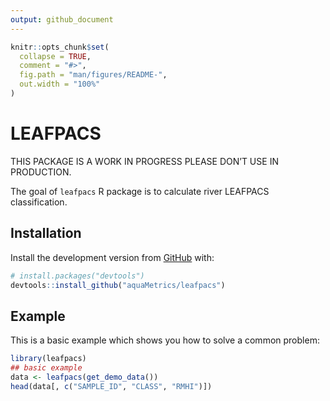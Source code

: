 ```yaml
---
output: github_document
---
```


<!-- README.md is generated from README.Rmd. Please edit that file -->

```r
knitr::opts_chunk$set(
  collapse = TRUE,
  comment = "#>",
  fig.path = "man/figures/README-",
  out.width = "100%"
)
```

# LEAFPACS

<!-- badges: start -->
<!-- badges: end -->

THIS PACKAGE IS A WORK IN PROGRESS PLEASE DON'T USE IN PRODUCTION.

The goal of `leafpacs` R package is to calculate river LEAFPACS classification. 

## Installation

Install the development version from [GitHub](https://github.com/) with:

``` r
# install.packages("devtools")
devtools::install_github("aquaMetrics/leafpacs")
```
## Example

This is a basic example which shows you how to solve a common problem:

```r
library(leafpacs)
## basic example
data <- leafpacs(get_demo_data())
head(data[, c("SAMPLE_ID", "CLASS", "RMHI")])
```


